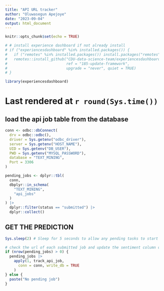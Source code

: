 ```yaml
---
title: "API URL tracker"
author: "Oluwasegun Apejoye"
date: "2023-09-04"
output: html_document
---
```


```r
knitr::opts_chunk$set(echo = TRUE)

# # install experience dashboard if not already install
# if ("experiencesdashboard" %in% installed.packages()) {
#   if ("remotes" %in% installed.packages()) install.packages("remotes", repos = "http://cran.r-project.org")
#   remotes::install_github("CDU-data-science-team/experiencesdashboard",
#                           ref = "185-update-framework",
#                           upgrade = "never", quiet = TRUE)
# }

library(experiencesdashboard)
```

# Last rendered at `r round(Sys.time())`

## load the api job table from the database

```r
conn <- odbc::dbConnect(
  drv = odbc::odbc(),
  driver = Sys.getenv("odbc_driver"),
  server = Sys.getenv("HOST_NAME"),
  UID = Sys.getenv("DB_USER"),
  PWD = Sys.getenv("MYSQL_PASSWORD"),
  database = "TEXT_MINING",
  Port = 3306
)

pending_jobs <- dplyr::tbl(
  conn,
  dbplyr::in_schema(
    "TEXT_MINING",
    "api_jobs"
  )
) |>
  dplyr::filter(status == "submitted") |>
  dplyr::collect()
```

## GET THE PREDICTION
```r
Sys.sleep(2) # Sleep for 5 seconds to allow any pending tasks to start in the API.

# check the url of each submitted job and update the sentiment column of the main database table if the prediction is ready
if (nrow(pending_jobs) > 0) {
  pending_jobs |>
    apply(1, track_api_job,
      conn = conn, write_db = TRUE
    )
} else {
  paste("No pending job")
}
```
